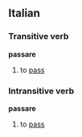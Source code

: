 ==Italian==
===Transitive verb===
'''passare'''

#to [[pass]]

===Intransitive verb===
'''passare'''

#to [[pass]]